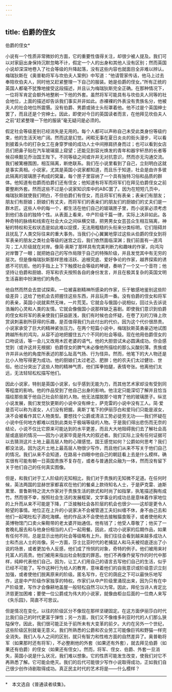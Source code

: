 ```yaml
---
---
---
```

title: 伯爵的侄女
---



伯爵的侄女*



小说有一个性质非常微妙的方面，它的重要性值得关注，却很少被人提及。我们可以对家庭出身保持沉默忽略不计，假定一个人的出身和其他人没有区别；然而英国小说却深深地卷入了社会等级的升降起落，没有这些内容也就面目全非难以辨认。梅瑞狄斯在《奥普勒将军与坎伯夫人案例》中写道：“他请管家传话，他马上过去奉陪坎伯夫人，同时他又赶紧整理一下自己的服装。她是伯爵的侄女。”所有正统的英国人都毫不犹豫地接受这段描述，并且认为梅瑞狄斯完全正确。在那种情况下，一位将军肯定会额外地整刷一下他的外套。虽然将军可能具有与坎伯夫人同等的社会地位，上面的描述却告诉我们事实并非如此。赤裸裸的外表没有贵族名分，他被夫人的社会地位所震慑。没有伯爵、男爵或骑士头衔罩着他。他不过是个英国绅士罢了，而且还是个穷绅士。因此，即使对今日的英国读者而言，在他拜见坎伯夫人之前“赶紧整理一下他的服装”毫无疑问是必须的。

假定社会等级差别已经消失是无用的。每个人都可以声称自己未受此类身份等级约束，他的生活天地广阔。然而这是幻觉。闲暇无事在夏日炎炎的街头漫步，可以看到披着头巾的打杂女工在身穿罗绫的成功人士中间擦肩挤身而过；也可以看到女店员们把鼻子贴在汽车玻璃窗上窥望；还能见到容光焕发的青年和器宇轩昂的长者等候召唤觐见乔治国王陛下。不同等级之间或许并无对抗意识，然而亦无沟通交流。我们被篱栅围困，相互隔离，断绝联系。我们在小说里看到了自己，立刻明白这就是事实真相。小说家，尤其是英国小说家都知道，而且乐于知道，社会是由许多彼此隔离的玻璃匣子构成的窝巢，每个匣子里容纳了一个具有独特习俗和品质的群体。他知道有伯爵而伯爵们还有侄女；他知道有将军而将军们在拜见伯爵侄女之前要整刷外套。然而这些不过是小说家知识库中的ABC罢了。因为在短短几页中，梅瑞狄斯就使我们明白，不但伯爵们有侄女，而且将军们有表亲；表亲们有朋友；朋友们有厨娘；厨娘们有丈夫，而将军们的表亲们的朋友们的厨娘们的丈夫们是一群木匠。这些人中的每一个，都生活在他们自己的玻璃匣子里，而小说家必须考虑到他们各自的独特个性。从表面上看来，中产阶级千篇一律，实际上决非如此。各种奇特的脉络和线索在社会大众之间纵横交错，把男男女女芸芸众生相互隔离，神秘的特权和无权状态是如此难以捉摸，无法用粗糙的头衔来分类标明，它们阻碍并且扰乱了人类交际往来的重大事务。当我们小心翼翼地穿过这些从伯爵的侄女到将军表亲的朋友之类社会等级的迷宫之后，我们依然面临深渊；我们前面有一道鸿沟；工人阶级就在对岸。像简·奥斯丁那样具有完美判断力和趣味的作家，向鸿沟对岸瞥了一眼；就把她自己的写作局限于自己的特殊阶级，并且发觉其中有无穷的层次。但是像梅瑞狄斯那样思维活跃、追根究底、爱好争论的作家，越界探索的诱惑不可抗拒。他的手指上上下下触摸社会等级的琴键，奏响了一个又一个音符；他坚持让伯爵和厨娘、将军和农夫按照各自的身份发言，并且在极其复杂的英国文明生活喜剧中扮演他们的角色。

他自然而然会去尝试探索。一位被喜剧精神所感染的作家，乐于敏感地鉴别这些阶级差异；这给了他机会去把握住这些东西，并且玩弄一番。没有伯爵的侄女和将军的表亲，英国小说就索然无味，一片荒芜。它就会与俄国小说相似，回过头去诉说浩瀚的心灵和人类的友情。它就会像俄国小说那样缺乏喜剧。即使我们意识到伯爵的侄女和将军的表亲使我们获益匪浅，我们有时候也会怀疑，在卷了刃的刀锋上欣赏讽刺喜剧所获得的乐趣，是否值得我们为此付出的代价。因为这个代价很昂贵。小说家承受了巨大的精神紧张压力。在两个短篇小说中，梅瑞狄斯英勇豪迈地试图跨越所有的鸿沟，从容不迫地把握住五六个不同的社会等级。现在他用伯爵侄女的口吻说话，等一会儿又改用木匠老婆的语气。他的大胆尝试未必圆满成功。你会感觉到（或许这并无根据）伯爵侄女的脾气未必像他所描绘的那么尖酸刻薄。贵族或许并非从他的角度所表述的那么趾高气扬、行为怪异。然而，他笔下的大人物还是比小人物写得更为成功。他的厨娘们太过老迈、肥胖；他的农夫们太过健壮、世俗。他过分突出了这些人物的精神气质，他们挥拳拍腿，表情夸张。他离他们太远，无法轻轻松松描写他们。

因此小说家，特别是英国小说家，似乎感到无能为力，而其他艺术家却没有受到同等程度的影响。他的作品受到了他自己出身的影响。他注定只能深切了解并且恰当描绘那些属于他自己社会阶层的人物。他无法摆脱那个培育了他的玻璃匣子。纵览小说发展，我们发觉狄更斯的小说中没有绅士，萨克雷的小说中没有工人。简·爱是否可以称为淑女，人们没有把握。奥斯丁笔下的伊丽莎白和爱玛们只能是淑女，决不会被看作其它人物类型。要想找个公爵或清洁工势必徒劳无功——我们怀疑在小说中任何地方都难以找到此类处于极端等级的人物。于是我们得出悲伤而无奈的结论，小说不仅比它原来可能达到的水平更差，而且大大地阻碍我们去了解社会高层或底层的情况——因为小说家毕竟是伟大的叙述者。我们实际上没有任何证据可以去猜测这片土地上最高层人物的心理感觉。国王感觉如何？公爵如何思考？我们都没法说。因为这片土地上最高层人物很少写作，而且他们从来不写关于他们自己的情况。我们从来不会知道，在路易十四眼中他自己的朝廷看上去是什么模样。确实很有可能有朝一日英国贵族不复存在，或者与普通民众融为一体，然而没有留下关于他们自己的任何真实图像。

但是，和我们对于工人阶级的无知相比，我们对于贵族的无知微不足道。在任何时候，英法两国的显赫世家都喜欢在他们的餐桌上款待知名人士，于是萨克雷、迪斯累里、普鲁斯特之流大作家对于贵族生活的款式和时尚了如指掌，执笔描述胸有成竹。然而很不幸，按照社会生活的发展框架，文学事业的成功总是意味着作家地位的上升而从来不可能是下降，广泛接触社会各阶层的机会也很少——这却是更令人盼望的事情。地位正在上升的小说家决不会被管道工夫妇纠缠不休，身不由己去和他们一起喝杜松子酒吃海螺。他的作品决不会使他去接触猫食贩子，或者使他和大英博物馆门口卖火柴鞋带的老太婆开始通信。他有钱了；他受人尊敬了；他买了一套晚礼服去和与他身份相当的人们一起用餐。因此，成功小说家的后期作品，如果有任何不同，总是显示出他的社会等级略有上升。我们往往会看到越来越多成功人士和杰出人士的肖像。另一方面，莎士比亚时代的老捕鼠人和马夫被彻底逐出了小说的场景，或者更加令人反感，他们成了怜悯的对象，奇特的例子。他们被用来衬托富人的高贵。他们被用来指出社会制度的罪恶。他们不再像乔叟写作的时代中那样，纯粹代表他们自己。因为，让工人们用自己的语言去写他们自己的生活，似乎已经不可能了。写作这种行为给人的教育，意味着他们的自我意识或阶级意识立刻加强，或者使他们脱离原来的阶级。匿名写作，在它的荫庇之下可以最快乐地写作，这是中产阶级作家独享的特权。作家们从中产阶级里涌现出来，因为只有在中产阶级里，写作才会像耕地盖屋一般轻松自然习以为常。因此，拜伦当诗人肯定比济慈更加困难；要使一位公爵成为伟大的小说家，就像由柜台后面的一位商人来写《失乐园》，简直不可思议。

但是情况在变化，以往的阶级区分不像现在那样坚硬固定。在这方面伊丽莎白时代比我们自己的时代更富于弹性；另一方面，我们又不像维多利亚时代的人们那么狭隘保守。因此，我们很可能正处于前所未有大变革的前夕。大约在另外一个世纪，这些阶级区别就毫无意义。我们所熟悉的公爵和农业劳工可能像巨鸨和野猫一样完全消失。我们人与人之间的区别，就只有智力和性格方面的自然差异了。奥普勒将军（如果那时还有将军），不必整刷他的外套（如果还有外套），就去拜见伯爵（如果还有伯爵）的侄女（如果还有侄女）。然而，将军、侄女、伯爵、外套一旦消失，英国小说是什么状况，我们难以想象。它的性质可能发生改变，使我们对它不再熟悉了解。它可能会绝灭。我们的后代可能很少写作小说取得成功，正如我们自己很少创作诗剧取得成功。真正民主时代的艺术将是——什么模样？



* * *



*　本文选自《普通读者续集》。